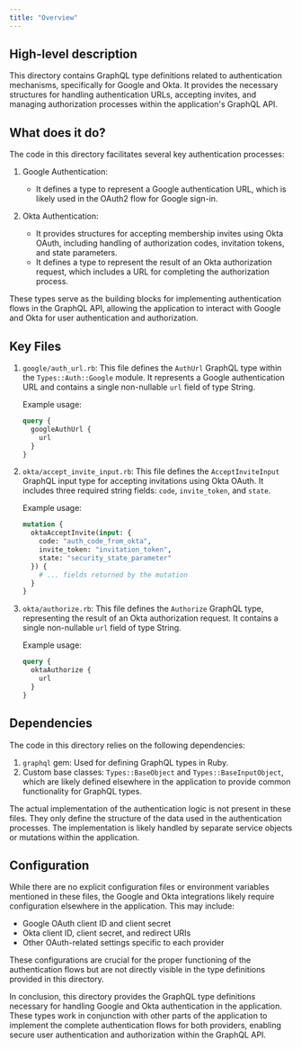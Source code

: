 ```yaml
---
title: "Overview"
---
```


## High-level description
This directory contains GraphQL type definitions related to authentication mechanisms, specifically for Google and Okta. It provides the necessary structures for handling authentication URLs, accepting invites, and managing authorization processes within the application's GraphQL API.

## What does it do?
The code in this directory facilitates several key authentication processes:

1. Google Authentication:
   - It defines a type to represent a Google authentication URL, which is likely used in the OAuth2 flow for Google sign-in.

2. Okta Authentication:
   - It provides structures for accepting membership invites using Okta OAuth, including handling of authorization codes, invitation tokens, and state parameters.
   - It defines a type to represent the result of an Okta authorization request, which includes a URL for completing the authorization process.

These types serve as the building blocks for implementing authentication flows in the GraphQL API, allowing the application to interact with Google and Okta for user authentication and authorization.

## Key Files

1. `google/auth_url.rb`:
   This file defines the `AuthUrl` GraphQL type within the `Types::Auth::Google` module. It represents a Google authentication URL and contains a single non-nullable `url` field of type String.

   Example usage:
   ```graphql
   query {
     googleAuthUrl {
       url
     }
   }
   ```

2. `okta/accept_invite_input.rb`:
   This file defines the `AcceptInviteInput` GraphQL input type for accepting invitations using Okta OAuth. It includes three required string fields: `code`, `invite_token`, and `state`.

   Example usage:
   ```graphql
   mutation {
     oktaAcceptInvite(input: {
       code: "auth_code_from_okta",
       invite_token: "invitation_token",
       state: "security_state_parameter"
     }) {
       # ... fields returned by the mutation
     }
   }
   ```

3. `okta/authorize.rb`:
   This file defines the `Authorize` GraphQL type, representing the result of an Okta authorization request. It contains a single non-nullable `url` field of type String.

   Example usage:
   ```graphql
   query {
     oktaAuthorize {
       url
     }
   }
   ```

## Dependencies
The code in this directory relies on the following dependencies:

1. `graphql` gem: Used for defining GraphQL types in Ruby.
2. Custom base classes: `Types::BaseObject` and `Types::BaseInputObject`, which are likely defined elsewhere in the application to provide common functionality for GraphQL types.

The actual implementation of the authentication logic is not present in these files. They only define the structure of the data used in the authentication processes. The implementation is likely handled by separate service objects or mutations within the application.

## Configuration
While there are no explicit configuration files or environment variables mentioned in these files, the Google and Okta integrations likely require configuration elsewhere in the application. This may include:

- Google OAuth client ID and client secret
- Okta client ID, client secret, and redirect URIs
- Other OAuth-related settings specific to each provider

These configurations are crucial for the proper functioning of the authentication flows but are not directly visible in the type definitions provided in this directory.

In conclusion, this directory provides the GraphQL type definitions necessary for handling Google and Okta authentication in the application. These types work in conjunction with other parts of the application to implement the complete authentication flows for both providers, enabling secure user authentication and authorization within the GraphQL API.